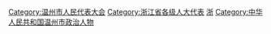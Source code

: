 [[Category:温州市人民代表大会|Category:温州市人民代表大会]]
[[Category:浙江省各级人大代表|Category:浙江省各级人大代表]]
[[Category:设区的市人大代表|浙]]
[[Category:中华人民共和国温州市政治人物|Category:中华人民共和国温州市政治人物]]